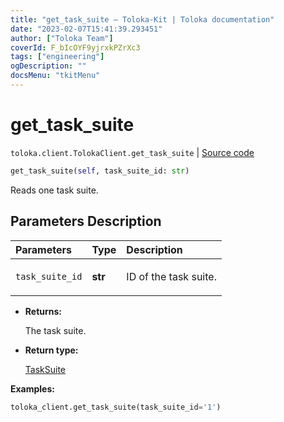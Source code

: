 ```yaml
---
title: "get_task_suite — Toloka-Kit | Toloka documentation"
date: "2023-02-07T15:41:39.293451"
author: ["Toloka Team"]
coverId: F_bIcOYF9yjrxkPZrXc3
tags: ["engineering"]
ogDescription: ""
docsMenu: "tkitMenu"
---
```


# get_task_suite
`toloka.client.TolokaClient.get_task_suite` | [Source code](https://github.com/Toloka/toloka-kit/blob/v1.1.3/src/client/__init__.py#L2623)

```python
get_task_suite(self, task_suite_id: str)
```

Reads one task suite.

## Parameters Description

| Parameters | Type | Description |
| :----------| :----| :-----------|
`task_suite_id`|**str**|<p>ID of the task suite.</p>

* **Returns:**

  The task suite.

* **Return type:**

  [TaskSuite](/docs/toloka-kit/reference/toloka.client.task_suite.TaskSuite)

**Examples:**

```python
toloka_client.get_task_suite(task_suite_id='1')
```
